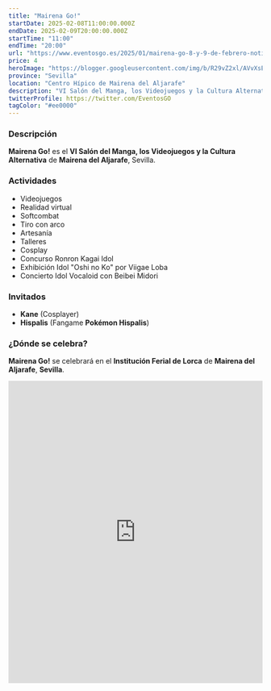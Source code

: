 ```yaml
---
title: "Mairena Go!"
startDate: 2025-02-08T11:00:00.000Z
endDate: 2025-02-09T20:00:00.000Z
startTime: "11:00"
endTime: "20:00"
url: "https://www.eventosgo.es/2025/01/mairena-go-8-y-9-de-febrero-noticias.html"
price: 4
heroImage: "https://blogger.googleusercontent.com/img/b/R29vZ2xl/AVvXsEjV9ffR08vblf7jEp31oNBrmactTXAjnM5a03MHdCzcViLb4qNfXCxPz6926228lTHOCni4glK4Qjn4XmshZHUCp71PBxdXzh49UNhQNDehKNc3qdbndcrrweOUUuvw-Xl6iKXAbcD-PWpVFfy6FL5LTDG29GCcJpC_EuL_inn_C9OWZ3plEnmHhWf0Tt2s/s600/poster%20definitivo.jpg"
province: "Sevilla"
location: "Centro Hípico de Mairena del Aljarafe"
description: "VI Salón del Manga, los Videojuegos y la Cultura Alternativa de Mairena del Aljarafe"
twitterProfile: https://twitter.com/EventosGO
tagColor: "#ee0000"
---
```


### Descripción

**Mairena Go!** es el **VI Salón del Manga, los Videojuegos y la Cultura Alternativa** de **Mairena del Aljarafe**, Sevilla.

### Actividades

+ Videojuegos
+ Realidad virtual
+ Softcombat
+ Tiro con arco
+ Artesanía
+ Talleres
+ Cosplay
+ Concurso Ronron Kagai Idol
+ Exhibición Idol "Oshi no Ko" por Viigae Loba
+ Concierto Idol Vocaloid con Beibei Midori

### Invitados

+ **Kane** (Cosplayer)
+ **Hispalis** (Fangame **Pokémon Hispalis**)

### ¿Dónde se celebra?

**Mairena Go!** se celebrará en el **Institución Ferial de Lorca** de **Mairena del Aljarafe**, **Sevilla**.
<iframe src="https://www.google.com/maps/embed?pb=!1m18!1m12!1m3!1d3548.6234669856626!2d-1.6924567883059085!3d37.67301211789832!2m3!1f0!2f0!3f0!3m2!1i1024!2i768!4f13.1!3m3!1m2!1s0xd64e633f1f4d32d%3A0x9c404b9d210ed84b!2sInstituci%C3%B3n%20Ferial%20de%20Lorca%20-%20IFELOR!5e1!3m2!1ses!2ses!4v1738087262463!5m2!1ses!2ses" width="100%" height="600" style="border:0;" allowfullscreen="" loading="lazy" referrerpolicy="no-referrer-when-downgrade"></iframe>
